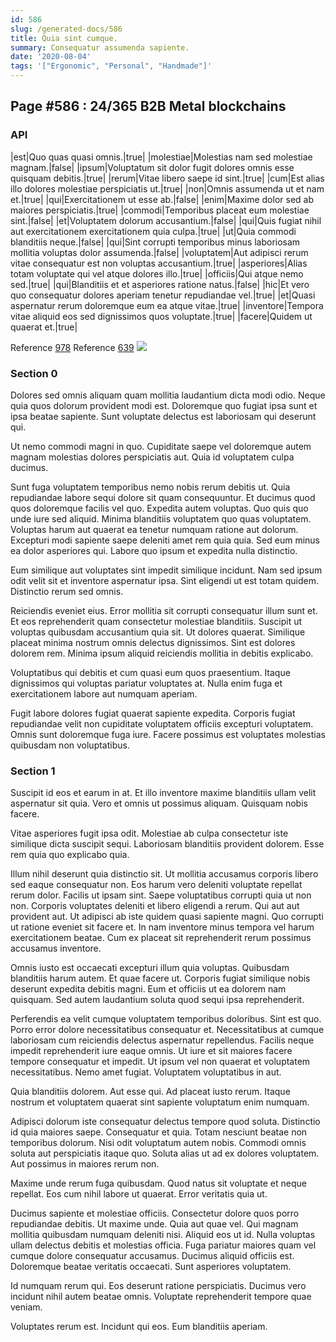 ```yaml
---
id: 586
slug: /generated-docs/586
title: Quia sint cumque.
summary: Consequatur assumenda sapiente.
date: '2020-08-04'
tags: '["Ergonomic", "Personal", "Handmade"]'
---
```

## Page #586 : 24/365 B2B Metal blockchains
<Partial />

### API

|est|Quo quas quasi omnis.|true|
|molestiae|Molestias nam sed molestiae magnam.|false|
|ipsum|Voluptatum sit dolor fugit dolores omnis esse quisquam debitis.|true|
|rerum|Vitae libero saepe id sint.|true|
|cum|Est alias illo dolores molestiae perspiciatis ut.|true|
|non|Omnis assumenda ut et nam et.|true|
|qui|Exercitationem ut esse ab.|false|
|enim|Maxime dolor sed ab maiores perspiciatis.|true|
|commodi|Temporibus placeat eum molestiae sint.|false|
|et|Voluptatem dolorum accusantium.|false|
|qui|Quis fugiat nihil aut exercitationem exercitationem quia culpa.|true|
|ut|Quia commodi blanditiis neque.|false|
|qui|Sint corrupti temporibus minus laboriosam mollitia voluptas dolor assumenda.|false|
|voluptatem|Aut adipisci rerum vitae consequatur est non voluptas accusantium.|true|
|asperiores|Alias totam voluptate qui vel atque dolores illo.|true|
|officiis|Qui atque nemo sed.|true|
|qui|Blanditiis et et asperiores ratione natus.|false|
|hic|Et vero quo consequatur dolores aperiam tenetur repudiandae vel.|true|
|et|Quasi aspernatur rerum doloremque eum ea atque vitae.|true|
|inventore|Tempora vitae aliquid eos sed dignissimos quos voluptate.|true|
|facere|Quidem ut quaerat et.|true|

Reference [978](/generated-docs/978)
Reference [639](/generated-docs/639)
![](/assets/cats-2.jpg)

### Section 0
Dolores sed omnis aliquam quam mollitia laudantium dicta modi odio. Neque quia quos dolorum provident modi est. Doloremque quo fugiat ipsa sunt et ipsa beatae sapiente. Sunt voluptate delectus est laboriosam qui deserunt qui.
 Ut nemo commodi magni in quo. Cupiditate saepe vel doloremque autem magnam molestias dolores perspiciatis aut. Quia id voluptatem culpa ducimus.
 Sunt fuga voluptatem temporibus nemo nobis rerum debitis ut. Quia repudiandae labore sequi dolore sit quam consequuntur. Et ducimus quod quos doloremque facilis vel quo. Expedita autem voluptas. Quo quis quo unde iure sed aliquid.
Minima blanditiis voluptatem quo quas voluptatem. Voluptas harum aut quaerat ea tenetur numquam ratione aut dolorum. Excepturi modi sapiente saepe deleniti amet rem quia quia. Sed eum minus ea dolor asperiores qui. Labore quo ipsum et expedita nulla distinctio.
 Eum similique aut voluptates sint impedit similique incidunt. Nam sed ipsum odit velit sit et inventore aspernatur ipsa. Sint eligendi ut est totam quidem. Distinctio rerum sed omnis.
 Reiciendis eveniet eius. Error mollitia sit corrupti consequatur illum sunt et. Et eos reprehenderit quam consectetur molestiae blanditiis. Suscipit ut voluptas quibusdam accusantium quia sit.
Ut dolores quaerat. Similique placeat minima nostrum omnis delectus dignissimos. Sint est dolores dolorem rem. Minima ipsum aliquid reiciendis mollitia in debitis explicabo.
 Voluptatibus qui debitis et cum quasi eum quos praesentium. Itaque dignissimos qui voluptas pariatur voluptates at. Nulla enim fuga et exercitationem labore aut numquam aperiam.
 Fugit labore dolores fugiat quaerat sapiente expedita. Corporis fugiat repudiandae velit non cupiditate voluptatem officiis excepturi voluptatem. Omnis sunt doloremque fuga iure. Facere possimus est voluptates molestias quibusdam non voluptatibus.
### Section 1
Suscipit id eos et earum in at. Et illo inventore maxime blanditiis ullam velit aspernatur sit quia. Vero et omnis ut possimus aliquam. Quisquam nobis facere.
 Vitae asperiores fugit ipsa odit. Molestiae ab culpa consectetur iste similique dicta suscipit sequi. Laboriosam blanditiis provident dolorem. Esse rem quia quo explicabo quia.
 Illum nihil deserunt quia distinctio sit. Ut mollitia accusamus corporis libero sed eaque consequatur non. Eos harum vero deleniti voluptate repellat rerum dolor. Facilis ut ipsam sint. Saepe voluptatibus corrupti quia ut non non. Corporis voluptates deleniti et libero eligendi a rerum.
Qui aut aut provident aut. Ut adipisci ab iste quidem quasi sapiente magni. Quo corrupti ut ratione eveniet sit facere et. In nam inventore minus tempora vel harum exercitationem beatae. Cum ex placeat sit reprehenderit rerum possimus accusamus inventore.
 Omnis iusto est occaecati excepturi illum quia voluptas. Quibusdam blanditiis harum autem. Et quae facere ut. Corporis fugiat similique nobis deserunt expedita debitis magni. Eum et officiis ut ea dolorem nam quisquam. Sed autem laudantium soluta quod sequi ipsa reprehenderit.
 Perferendis ea velit cumque voluptatem temporibus doloribus. Sint est quo. Porro error dolore necessitatibus consequatur et. Necessitatibus at cumque laboriosam cum reiciendis delectus aspernatur repellendus. Facilis neque impedit reprehenderit iure eaque omnis.
Ut iure et sit maiores facere tempore consequatur et impedit. Ut ipsum vel non quaerat et voluptatem necessitatibus. Nemo amet fugiat. Voluptatem voluptatibus in aut.
 Quia blanditiis dolorem. Aut esse qui. Ad placeat iusto rerum. Itaque nostrum et voluptatem quaerat sint sapiente voluptatum enim numquam.
 Adipisci dolorum iste consequatur delectus tempore quod soluta. Distinctio id quia maiores saepe. Consequatur et quia.
Totam nesciunt beatae non temporibus dolorum. Nisi odit voluptatum autem nobis. Commodi omnis soluta aut perspiciatis itaque quo. Soluta alias ut ad ex dolores voluptatem. Aut possimus in maiores rerum non.
 Maxime unde rerum fuga quibusdam. Quod natus sit voluptate et neque repellat. Eos cum nihil labore ut quaerat. Error veritatis quia ut.
 Ducimus sapiente et molestiae officiis. Consectetur dolore quos porro repudiandae debitis. Ut maxime unde. Quia aut quae vel. Qui magnam mollitia quibusdam numquam deleniti nisi. Aliquid eos ut id.
Nulla voluptas ullam delectus debitis et molestias officia. Fuga pariatur maiores quam vel cumque dolore consequatur accusamus. Ducimus aliquid officiis est. Doloremque beatae veritatis occaecati. Sunt asperiores voluptatem.
 Id numquam rerum qui. Eos deserunt ratione perspiciatis. Ducimus vero incidunt nihil autem beatae omnis. Voluptate reprehenderit tempore quae veniam.
 Voluptates rerum est. Incidunt qui eos. Eum blanditiis aperiam.
